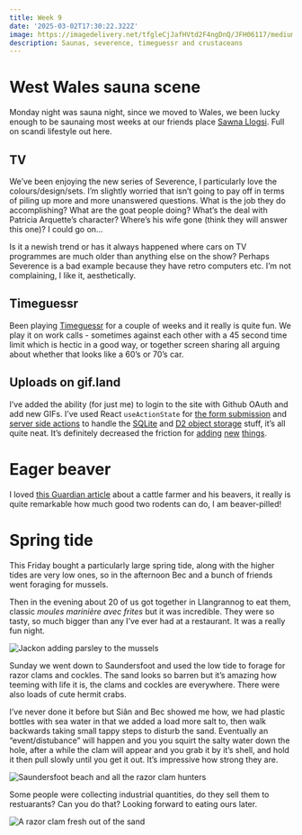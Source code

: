 ```yaml
---
title: Week 9
date: '2025-03-02T17:30:22.322Z'
image: https://imagedelivery.net/tfgleCjJafHVtd2F4ngDnQ/JFH06117/medium
description: Saunas, severence, timeguessr and crustaceans
---
```


# West Wales sauna scene

Monday night was sauna night, since we moved to Wales, we been lucky enough to be saunaing most weeks at our friends place [Sawna Llogsi](https://www.sawnallosgi.co.uk/). Full on scandi lifestyle out here.

## TV

We’ve been enjoying the new series of Severence, I particularly love the colours/design/sets. I’m slightly worried that isn’t going to pay off in terms of piling up more and more unanswered questions. What is the job they do accomplishing? What are the goat people doing? What’s the deal with Patricia Arquette’s character? Where’s his wife gone (think they will answer this one)? I could go on...

Is it a newish trend or has it always happened where cars on TV programmes are much older than anything else on the show? Perhaps Severence is a bad example because they have retro computers etc. I’m not complaining, I like it, aesthetically.

## Timeguessr

Been playing [Timeguessr](https://timeguessr.com/) for a couple of weeks and it really is quite fun. We play it on work calls - sometimes against each other with a 45 second time limit which is hectic in a good way, or together screen sharing all arguing about whether that looks like a 60’s or 70’s car.

## Uploads on gif.land

I’ve added the ability (for just me) to login to the site with Github OAuth and add new GIFs. I’ve used React <code>useActionState</code> for [the form submission](https://github.com/jonheslop/gif.land/blob/main/components/upload-form.tsx) and [server side actions](https://github.com/jonheslop/gif.land/blob/main/app/actions.ts) to handle the [SQLite](https://turso.tech/) and [D2 object storage](https://www.cloudflare.com/en-gb/developer-platform/products/r2/) stuff, it’s all quite neat. It’s definitely decreased the friction for [adding](https://home.gif.land/info/helpcomputer.gif) [new](https://home.gif.land/info/facepalm-haaland.jpg) [things](https://home.gif.land/info/alan-shrug.gif).

# Eager beaver

I loved [this Guardian article](https://www.theguardian.com/environment/2025/feb/28/ultimate-bringers-of-life-cornwall-farmer-beavers-stop-flooding
) about a cattle farmer and his beavers, it really is quite remarkable how much good two rodents can do, I am beaver-pilled!

# Spring tide

This Friday bought a particularly large spring tide, along with the higher tides are very low ones, so in the afternoon Bec and a bunch of friends went foraging for mussels.

Then in the evening about 20 of us got together in Llangrannog to eat them, classic _moules marinière avec frites_ but it was incredible. They were so tasty, so much bigger than any I’ve ever had at a restaurant. It was a really fun night.

![Jackon adding parsley to the mussels](https://imagedelivery.net/tfgleCjJafHVtd2F4ngDnQ/IMG_1849/medium)

Sunday we went down to Saundersfoot and used the low tide to forage for razor clams and cockles. The sand looks so barren but it’s amazing how teeming with life it is, the clams and cockles are everywhere. There were also loads of cute hermit crabs.

I’ve never done it before but Siân and Bec showed me how, we had plastic bottles with sea water in that we added a load more salt to, then walk backwards taking small tappy steps to disturb the sand. Eventually an “event/distubance” will happen and you you squirt the salty water down the hole, after a while the clam will appear and you grab it by it’s shell, and hold it then pull slowly until you get it out. It’s impressive how strong they are.

![Saundersfoot beach and all the razor clam hunters](https://imagedelivery.net/tfgleCjJafHVtd2F4ngDnQ/JFH06117/medium)

Some people were collecting industrial quantities, do they sell them to restuarants? Can you do that? Looking forward to eating ours later.

![A razor clam fresh out of the sand](https://imagedelivery.net/tfgleCjJafHVtd2F4ngDnQ/JFH06111/medium)
